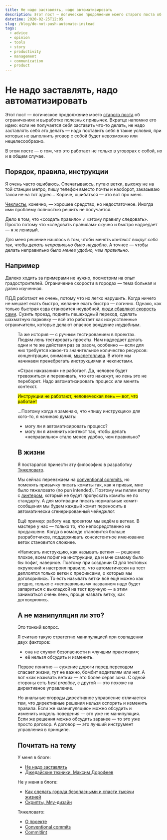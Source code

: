 ```yaml
---
title: Не надо заставлять, надо автоматизировать
description: Этот пост — логическое продолжение моего старого поста об ограничениях и выработке полезных привычек. В этом посте — о том, что это так же работает не только с уговорами с собой, а и в общем случае.
datetime: 2020-02-25T12:05
slug: /blog/do-not-push-automate-instead
tags:
  - advice
  - opinion
  - tools
  - story
  - productivity
  - management
  - communication
  - product
---
```


# Не надо заставлять, надо автоматизировать

Этот пост — логическое продолжение моего [старого поста](/blog/do-not-push/) об ограничениях и выработке полезных привычек. Вкратце напомню его идею: если не получается себя заставить что-то делать, не надо заставлять себя это делать — надо поставить себя в такие условия, при которых не выполнить уговор с собой будет невозможно или нецелесообразно.

В этом посте — о том, что это работает не только в уговорах с собой, но и в общем случае.

## Порядок, правила, инструкции

Я очень часто ошибаюсь. Опечатываюсь, путаю ветки, выхожу не на той станции метро, пишу телефон вместо почты и наоборот, заказываю такси не на тот адрес… Короче, ошибаться — это вот про меня.

[Чеклисты](/blog/jedi-technics/), конечно, — хорошее средство, но недостаточное. Иногда ими проблему полностью решить не получается.

Дело в том, что «создать правило» ≠ «этому правилу следовать». Просто потому что «следовать правилам» скучно и быстро надоедает — я ж ленивый.

Для меня решение нашлось в том, чтобы менять _контекст вокруг себя_ так, чтобы _делать неправильно было неудобно_. А точнее — чтобы делать неправильно было _менее удобно, чем правильно_.

## Например

Далеко ходить за примерами не нужно, посмотрим на опыт градостроителей. Ограничение скорости в городах — тема больная и давно изученная.

ПДД работают не очень, потому что их легко нарушить. Когда ничего не мешает ехать быстро, желание ехать быстро — логично. Однако, как только быстрая езда становится неудобной, [люди сбавляют скорость сами](https://varlamov.ru/1411045.html). Cузить проезд, поднять пешеходный переход, сделать шахматную парковку — всё это работает как искусственные ограничители, которые делают опасное вождение _неудобным_.

<Figure
  src="/img/blog/dont-push-2.jpg"
  alt="Сужение дороги перед пешеходными переходами заставляет автоматически сбрасывать скорость"
  caption="Варламов рассказывает, как сужение дороги перед пешеходными переходами заставляет сбрасывать скорость"
  cite="https://varlamov.ru/1411045.html"
/>

Та же история — с ручным тестированием в проектах. Людям лень тестировать проекты. Нам надоедает делать одни и те же действия раз за разом, особенно — если для них требуется какое-то значительное количество ресурсов: концентрации, внимания, [мыслетоплива](/blog/jedi-technics/). В итоге мы начинаем пренебрегать инструкциями и чеклистами.

«Страх наказания» не работает. Да, человек будет тревожиться и переживать, что его накажут, но лень это не переборет. Надо автоматизировать процесс или менять контекст.

<mark>Инструкции не работают, человеческая лень — вот, что работает</mark>

...Поэтому когда я замечаю, что «пишу инструкцию» для кого-то, я начинаю думать:

- могу ли я автоматизировать процесс?
- могу ли я изменить контекст так, чтобы делать «неправильно» стало менее удобно, чем правильно?

## В жизни

Я постарался принести эту философию в разработку [Тяжеловато](https://www.fuckgrechka.ru/tzlvt/).

Мы сейчас переезжаем на [conventional commits](https://conventionalcommits.org), но поменять привычку писать комиты так, как я привык, мне было тяжеловато (no pun intended). Поэтому мы пилим ветку с [линтером](https://github.com/conventional-changelog/commitlint), который не будет пропускать комиты не по стандарту. А для мотивации писать нормальные комит-сообщения мы будем каждый комит переносить в автоматически сгенерированный чейнджлог.

Ещё пример: работу над проектом мы ведём в ветках. В мастере у нас — только то, что непосредственно на продакшене. Когда в команде становится больше разработчиков, поддерживать консистентное именование веток становится сложнее.

«Написать инструкцию, как называть ветки» — решение плохое, всем пофиг на инструкции, да и мне самому было бы пофиг, наверное. Поэтому при создании CI для тестовых окружений я настроил правило, что автоматически на тест деплоятся только ветки с префиксами, о которых мы договорились. То есть называть ветки всё ещё можно как угодно, только с «неправильным» названием надо будет запариться с выкладкой на тест вручную — а этим заниматься очень лень, проще назвать ветку, как договорились.

## А не манипуляция ли это?

Это тонкий вопрос.

Я считаю такую стратегию манипуляцией при совпадении двух факторов:

- она не служит безопасности и «лучшим практикам»;
- её нельзя обсудить и изменить.

Первое понятно — сужение дороги перед переходом спасает жизни, тут не важно, бомбит водителям или нет. А вот «как называть ветки» — это более серая зона. С одной стороны есть _best practice_, с другой — это похоже на директивное управление.

Но <del>анальные огороды</del> директивное управление отличается тем, что директивные решения нельзя оспорить и изменить правила. Если же «манипуляцию» можно обсудить и изменить модель поведения — это уже не манипуляция. Если же решения можно обсудить заранее — то это уже просто договор. А договор — это лучший инструмент управления в принципе.

## Почитать на тему

У меня в блоге:

- [Не надо заставлять](/blog/do-not-push/)
- [Джедайские техники. Максим Дорофеев](/blog/jedi-technics/)

Не у меня в блоге:

- [Как сделать города безопасными и спасти тысячи жизней](https://varlamov.ru/1411045.html)
- [Скрипты, Мяу-дизайн](https://t.me/meow_design/374)

Тяжеловато:

- [О проекте](https://www.fuckgrechka.ru/tzlvt/)
- [Conventional commits](https://conventionalcommits.org)
- [Commitlint](https://github.com/conventional-changelog/commitlint)
